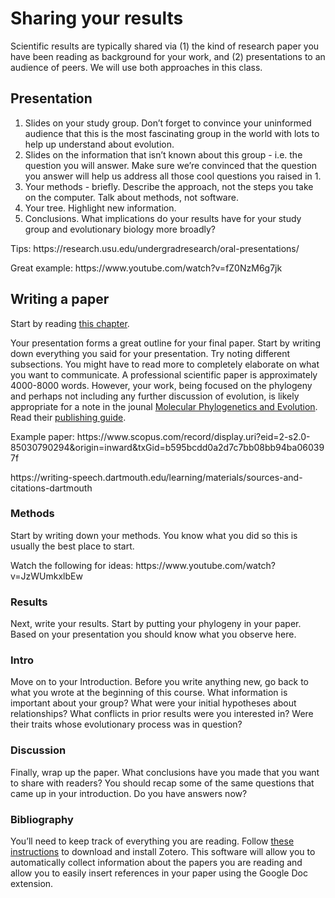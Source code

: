 # Sharing your results

Scientific results are typically shared via (1) the kind of research paper you have been reading as background for your work, and (2) presentations to an audience of peers. We will use both approaches in this class.

## Presentation

1. Slides on your study group. Don't forget to convince your uninformed audience that this is the most fascinating group in the world with lots to help up understand about evolution.
2. Slides on the information that isn't known about this group - i.e. the question you will answer. Make sure we're convinced that the question you answer will help us address all those cool questions you raised in 1.
3. Your methods - briefly. Describe the approach, not the steps you take on the computer. Talk about methods, not software.
4. Your tree. Highlight new information.
5. Conclusions. What implications do your results have for your study group and evolutionary biology more broadly?

Tips: https://research.usu.edu/undergradresearch/oral-presentations/

Great example: https://www.youtube.com/watch?v=fZ0NzM6g7jk

## Writing a paper

Start by reading [this chapter](https://bookdown.org/pkaldunn/Book/WritingResearch.html).

Your presentation forms a great outline for your final paper.
Start by writing down everything you said for your presentation. Try noting different subsections.
You might have to read more to completely elaborate on what you want to communicate.
A professional scientific paper is approximately 4000-8000 words.
However, your work, being focused on the phylogeny and perhaps not including any further discussion of evolution, is likely appropriate for a note in the jounal [Molecular Phylogenetics and Evolution](https://www.journals.elsevier.com/molecular-phylogenetics-and-evolution). Read their [publishing guide](https://www.elsevier.com/journals/molecular-phylogenetics-and-evolution/1055-7903/guide-for-authors).

Example paper: https://www.scopus.com/record/display.uri?eid=2-s2.0-85030790294&origin=inward&txGid=b595bcdd0a2d7c7bb08bb94ba060397f

https://writing-speech.dartmouth.edu/learning/materials/sources-and-citations-dartmouth

### Methods

Start by writing down your methods. You know what you did so this is usually the best place to start.

Watch the following for ideas:
https://www.youtube.com/watch?v=JzWUmkxlbEw

### Results

Next, write your results.
Start by putting your phylogeny in your paper.
Based on your presentation you should know what you observe here.

### Intro

Move on to your Introduction.
Before you write anything new, go back to what you wrote at the beginning of this course.
What information is important about your group?
What were your initial hypotheses about relationships?
What conflicts in prior results were you interested in?
Were their traits whose evolutionary process was in question?

### Discussion

Finally, wrap up the paper.
What conclusions have you made that you want to share with readers?
You should recap some of the same questions that came up in your introduction.
Do you have answers now?

### Bibliography

You'll need to keep track of everything you are reading. Follow [these instructions](https://uri.libguides.com/zotero/home) to download and install Zotero. This software will allow you to automatically collect information about the papers you are reading and allow you to easily insert references in your paper using the Google Doc extension.
